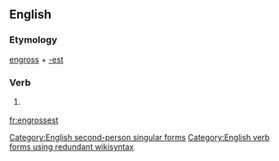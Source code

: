 ==English==

===Etymology===
[[engross]] + [[-est]]

===Verb===
{{en-verb form}}

# {{context|archaic|lang=en}} {{form of|Second-person singular simple present form|engross|lang=en}}

[[Category:English second-person singular forms]]
[[Category:English verb forms using redundant wikisyntax]]

[[fr:engrossest]]
